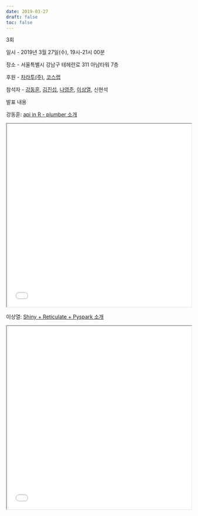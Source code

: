 ```yaml
---
date: 2019-03-27
draft: false
toc: false
---
```


3회

일시 - 2019년 3월 27일(수), 19시-21시 00분

장소 - 서울특별시 강남구 테헤란로 311 아남타워 7층

<div id="daumRoughmapContainer1692325472664" class="root_daum_roughmap root_daum_roughmap_landing"></div>

<script charset="UTF-8" class="daum_roughmap_loader_script" src="https://ssl.daumcdn.net/dmaps/map_js_init/roughmapLoader.js"></script>

<script charset="UTF-8">
	new daum.roughmap.Lander({
		"timestamp" : "1692325472664",
		"key" : "2fvki",
		"mapWidth" : "640",
		"mapHeight" : "360"
	}).render();
</script>


후원 - [차라투(주)](https://www.zarathu.com/), [코스랩](https://www.oss.kr/kosslab)

참석자 - [강동훈](https://github.com/DonghoonGang), [김진섭](https://github.com/jinseob2kim), [나영준](https://github.com/YoungjunNa), [이상열](https://github.com/syleeie2310), 신현석

발표 내용

강동훈: [api in R - plumber 소개](https://github.com/shinykorea/plumber)

<iframe width = '100%' height ='500px' class = 'slide-deck' src = 'plumber.pdf'></iframe>

이상열: [Shiny + Reticulate + Pyspark 소개](https://github.com/shinykorea/Meetup/blob/master/20190327/Shiny%20%2B%20Reticulate%20%2B%20Pyspark%20%EC%86%8C%EA%B0%9C.pdf)

<iframe width = '100%' height ='500px' class = 'slide-deck' src = 'Shiny + Reticulate + Pyspark 소개.pdf'></iframe>


